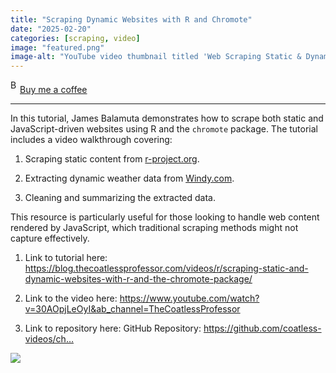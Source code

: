 ```yaml
---
title: "Scraping Dynamic Websites with R and Chromote"
date: "2025-02-20"
categories: [scraping, video]
image: "featured.png"
image-alt: "YouTube video thumbnail titled 'Web Scraping Static & Dynamic Websites in R with Chromote' by TheCoatlessProfessor, featuring logos for R and Chrome, and a weather visualization screenshot on a dark blue background."
---
```


<link href="https://fonts.googleapis.com/css?family=Cookie" rel="stylesheet"><a class="bmc-button" target="_blank" href="https://www.buymeacoffee.com/JoscelinRocha">![Buy me a coffee](https://cdn.buymeacoffee.com/buttons/bmc-new-btn-logo.svg){alt="Buy me a coffee" width="15" height="21"}Buy me a coffee</a>

------------------------------------------------------------------------

In this tutorial, James Balamuta demonstrates how to scrape both static and JavaScript-driven websites using R and the `chromote` package. The tutorial includes a video walkthrough covering:

1.  Scraping static content from [r-project.org](https://www.r-project.org).

2.  Extracting dynamic weather data from [Windy.com](https://windy.com).

3.  Cleaning and summarizing the extracted data.

This resource is particularly useful for those looking to handle web content rendered by JavaScript, which traditional scraping methods might not capture effectively.

1.  Link to tutorial here: <https://blog.thecoatlessprofessor.com/videos/r/scraping-static-and-dynamic-websites-with-r-and-the-chromote-package/>

2.  Link to the video here: <https://www.youtube.com/watch?v=30AOpjLeOyI&ab_channel=TheCoatlessProfessor>

3.  Link to repository here: GitHub Repository: [https://github.com/coatless-videos/ch...](https://www.youtube.com/redirect?event=video_description&redir_token=QUFFLUhqbjBvanhVWENGcGFUQWhGZi10ZTRkRTZMQVZoZ3xBQ3Jtc0tsazlqTjhrWVNZQmVFLXR6eVBGT0FWYk9wQzhjTzF1V3piazYxdzUyaXFMeWVwVW00Sk92bi1CVnc4QWItSENjYURnWGpueWkybWpqWlEzS1hreE1LTC15SkVRYmRZaHJLdHdTaGhXNU0tMS1nNVpwUQ&q=https%3A%2F%2Fgithub.com%2Fcoatless-videos%2Fchromote-web-scraping&v=30AOpjLeOyI)

![](featured.png)
